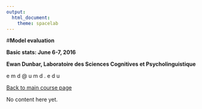 ```yaml
---
output: 
  html_document: 
    theme: spacelab
---
```


#**Model evaluation**

**Basic stats: June 6-7, 2016**

**Ewan Dunbar, Laboratoire des Sciences Cognitives et Psycholinguistique**

e m d   @   u m d  .  e d u

[Back to main course page](index.html)

No content here yet.